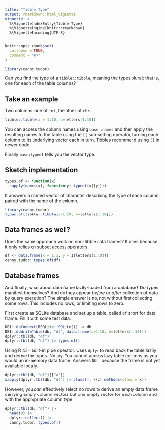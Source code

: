 ```yaml
---
title: "Tibble Type"
output: rmarkdown::html_vignette
vignette: >
  %\VignetteIndexEntry{Tibble Type}
  %\VignetteEngine{knitr::rmarkdown}
  %\VignetteEncoding{UTF-8}
---
```


```r
knitr::opts_chunk$set(
  collapse = TRUE,
  comment = "#>"
)
```

```r
library(canny.tudor)
```

Can you find the type of a `tibble::tibble`, meaning the types plural; that is,
one for each of the table columns?

## Take an example
Two columns: one of `int`, the other of `chr`.
```r
tibble::tibble(a = 1:10, b=letters[1:10])
```
You can access the column names using `base::names` and then apply the resulting
names to the table using the `[[` sub-setting operator, turning each column to
its underlying vector each in turn. Tibbles recommend using `[[` in newer code.

Finally `base:typeof` tells you the vector type.

## Sketch implementation
```r
types.of <- function(x) 
  sapply(names(x), function(y) typeof(x[[y]]))
```
It answers a named vector of character describing the type of each column paired
with the name of the column.
```r
library(canny.tudor)
types.of(tibble::tibble(a=1:10, b=letters[1:10]))
```

## Data frames as well?
Does the same approach work on non-tibble data frames? It does because it only
relies on subset access operators.
```r
df <- data.frame(x = 1.1, y = I(letters[1:10]))
canny.tudor::types.of(df)
```

## Database frames
And finally, what about data frame lazily-loaded from a database? Do types
manifest themselves? And do they appear _before_ or _after_ collection of data
by query execution? The simple answer is no, not without first collecting some
rows. This includes no rows, or limiting rows to zero.

First create an SQLite database and set up a table, called `df` short for data
frame. Fill it with some test data.
```r
DBI::dbConnect(RSQLite::SQLite()) -> db
DBI::dbWriteTable(db, "df", data.frame(a=1:10, b=letters[1:10]))
dplyr::tbl(db, "df")
dplyr::tbl(db, "df") |> types.of()
```
Using R 4.1+ built-in pipe operator. Uses `dplyr` to read back the table lazily
and derive the types. No joy. You cannot access lazy table columns as you would
an in-memory data frame. Answers `NULL` because the frame is not yet available
locally.
```r
dplyr::tbl(db, "df")[["a"]]
sapply(dplyr::tbl(db, "df") |> class(), \(x) methods(class = x))
```
However, you *can* effectively select no rows to derive an empty data frame
carrying empty column vectors but one empty vector for each column and with the
appropriate column type.
```r
dplyr::tbl(db, "df") |> 
  head(0) |> 
  dplyr::collect() |> 
  canny.tudor::types.of()
```

